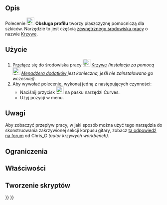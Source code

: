 <languages/>

{{Docnav/pl
|[[Curves_SketchOnSurface/pl|Szkic na powierzchni]]
|[[Curves_PasteSVG/pl|Wklej obiekt SVG]]
|[[Curves_Workbench/pl|środowisko pracy Krzywe]]
|IconL=Curves_SketchOnSurface.svg
|IconR=Curves_PasteSVG.svg
|IconC=Curves_workbench_icon.svg
}}

{{GuiCommand/pl
|Name=Curves ProfileSupport
|Name/pl=Krzywe: Obsługa profilu
|MenuLocation=Surfaces → Profile support plane
|Workbenches=[[Curves_Workbench/pl|Krzywe]]
}}

<span id="Description"></span>
==Opis==

Polecenie [[Image:Curves_ProfileSupport.svg|24px]] '''Obsługa profilu''' tworzy płaszczyznę pomocniczą dla szkiców. Narzędzie to jest częścią [[External_workbenches/pl|zewnętrznego środowiska pracy]] o nazwie [[Curves_Workbench/pl|Krzywe]].

<span id="Usage"></span>
==Użycie==

# Przełącz się do środowiska pracy [[Image:Curves_workbench_icon.svg|24px]] [[Curves_Workbench/pl|Krzywe]] ''(instalacja za pomocą [[Image:Std_AddonMgr.svg|24px]] [[Std_AddonMgr/pl|Menadżera dodatków]] jest konieczna, jeśli nie zainstalowano go wcześniej)''.
# Aby wywołać polecenie, wykonaj jedną z następujących czynności:
#* Naciśnij przycisk [[Image:Curves_ProfileSupport.svg|24px]] na pasku narzędzi Curves.
#* Użyj pozycji {{MenuCommand|Surfaces → Profile support plane}} w menu.


<span id="Notes"></span>
==Uwagi==

Aby zobaczyć przepływ pracy, w jaki sposób można użyć tego narzędzia do skonstruowania zakrzywionej sekcji korpusu gitary, zobacz [https://forum.freecadweb.org/viewtopic.php?f=3&t=22675&start=90#p203978 ta odpowiedź na forum] od Chris_G ''(autor krzywych workbench)''.


<span id="Limitations"></span>
==Ograniczenia==


<span id="Properties"></span>
==Właściwości==


<span id="Scripting"></span>
==Tworzenie skryptów==


{{Docnav/pl
|[[Curves_SketchOnSurface/pl|Szkic na powierzchni]]
|[[Curves_PasteSVG/pl|Wklej obiekt SVG]]
|[[Curves_Workbench/pl|środowisko pracy Krzywe]]
|IconL=Curves_SketchOnSurface.svg
|IconR=Curves_PasteSVG.svg
|IconC=Curves_workbench_icon.svg
}}

{{Curves Tools navi{{#translation:}}}}
{{Userdocnavi{{#translation:}}}}